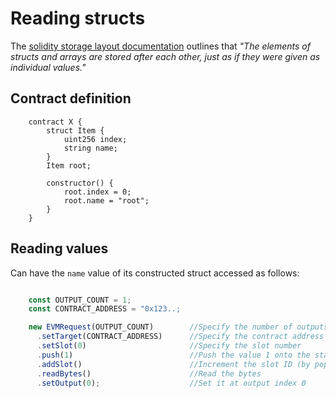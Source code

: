 # Reading structs

The [solidity storage layout documentation](https://docs.soliditylang.org/en/latest/internals/layout_in_storage.html) outlines that *"The elements of structs and arrays are stored after each other, just as if they were given as individual values."*

## Contract definition

```solidity filename="Example.sol"
    contract X {
        struct Item {
            uint256 index;
            string name;
        }
        Item root;   
            
        constructor() {
            root.index = 0;
            root.name = "root";
        }
    }
```

## Reading values

Can have the `name` value of its constructed struct accessed as follows:

```js filename="example.js"

    const OUTPUT_COUNT = 1;
    const CONTRACT_ADDRESS = "0x123..;

    new EVMRequest(OUTPUT_COUNT)        //Specify the number of outputs
      .setTarget(CONTRACT_ADDRESS)      //Specify the contract address
      .setSlot(0)                       //Specify the slot number
      .push(1)                          //Push the value 1 onto the stack
      .addSlot()                        //Increment the slot ID (by popping 1 from the stack)
      .readBytes()                      //Read the bytes
      .setOutput(0);                    //Set it at output index 0
```